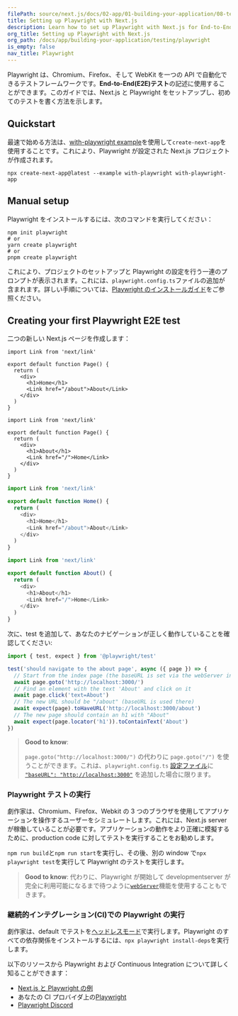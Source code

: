 ```yaml
---
filePath: source/next.js/docs/02-app/01-building-your-application/08-testing/03-playwright.mdx
title: Setting up Playwright with Next.js
description: Learn how to set up Playwright with Next.js for End-to-End (E2E) testing.
org_title: Setting up Playwright with Next.js
org_path: /docs/app/building-your-application/testing/playwright
is_empty: false
nav_title: Playwright
---
```


Playwright は、Chromium、Firefox、そして WebKit を一つの API で自動化できるテストフレームワークです。**End-to-End(E2E)テスト**の記述に使用することができます。このガイドでは、Next.js と Playwright をセットアップし、初めてのテストを書く方法を示します。

## Quickstart

最速で始める方法は、[with-playwright example](https://github.com/vercel/next.js/tree/canary/examples/with-playwright)を使用して`create-next-app`を使用することです。これにより、Playwright が設定された Next.js プロジェクトが作成されます。

```bash:Terminal
npx create-next-app@latest --example with-playwright with-playwright-app
```

## Manual setup

Playwright をインストールするには、次のコマンドを実行してください：

```bash:Terminal
npm init playwright
# or
yarn create playwright
# or
pnpm create playwright
```

これにより、プロジェクトのセットアップと Playwright の設定を行う一連のプロンプトが表示されます。これには、`playwright.config.ts`ファイルの追加が含まれます。詳しい手順については、[Playwright のインストールガイド](https://playwright.dev/docs/intro#installation)をご参照ください。

## Creating your first Playwright E2E test

二つの新しい Next.js ページを作成します：

<AppOnly>

```tsx:app/page.tsx
import Link from 'next/link'

export default function Page() {
  return (
    <div>
      <h1>Home</h1>
      <Link href="/about">About</Link>
    </div>
  )
}
```

```tsx:app/about/page.tsx
import Link from 'next/link'

export default function Page() {
  return (
    <div>
      <h1>About</h1>
      <Link href="/">Home</Link>
    </div>
  )
}
```

</AppOnly>

<PagesOnly>

```tsx:pages/index.ts
import Link from 'next/link'

export default function Home() {
  return (
    <div>
      <h1>Home</h1>
      <Link href="/about">About</Link>
    </div>
  )
}
```

```tsx:pages/about.ts
import Link from 'next/link'

export default function About() {
  return (
    <div>
      <h1>About</h1>
      <Link href="/">Home</Link>
    </div>
  )
}
```

</PagesOnly>

次に、test を追加して、あなたのナビゲーションが正しく動作していることを確認してください:

```ts:tests/example.spec.ts
import { test, expect } from '@playwright/test'

test('should navigate to the about page', async ({ page }) => {
  // Start from the index page (the baseURL is set via the webServer in the playwright.config.ts)
  await page.goto('http://localhost:3000/')
  // Find an element with the text 'About' and click on it
  await page.click('text=About')
  // The new URL should be "/about" (baseURL is used there)
  await expect(page).toHaveURL('http://localhost:3000/about')
  // The new page should contain an h1 with "About"
  await expect(page.locator('h1')).toContainText('About')
})
```

> **Good to know**:
>
> `page.goto("http://localhost:3000/")` の代わりに `page.goto("/")` を使うことができます。これは、`playwright.config.ts` [設定ファイル](https://playwright.dev/docs/test-configuration)に [`"baseURL": "http://localhost:3000"`](https://playwright.dev/docs/api/class-testoptions#test-options-base-url) を追加した場合に限ります。

### Playwright テストの実行

劇作家は、Chromium、Firefox、Webkit の 3 つのブラウザを使用してアプリケーションを操作するユーザーをシミュレートします。これには、Next.js server が稼働していることが必要です。アプリケーションの動作をより正確に模擬するために、production code に対してテストを実行することをお勧めします。

`npm run build`と`npm run start`を実行し、その後、別の window で`npx playwright test`を実行して Playwright のテストを実行します。

> **Good to know**: 代わりに、Playwright が開始して developmentserver が完全に利用可能になるまで待つように[`webServer`](https://playwright.dev/docs/test-webserver/)機能を使用することもできます。

### 継続的インテグレーション(CI)での Playwright の実行

劇作家は、default でテストを[ヘッドレスモード](https://playwright.dev/docs/ci#running-headed)で実行します。Playwright のすべての依存関係をインストールするには、`npx playwright install-deps`を実行します。

以下のリソースから Playwright および Continuous Integration について詳しく知ることができます：

- [Next.js と Playwright の例](https://github.com/vercel/next.js/tree/canary/examples/with-playwright)
- あなたの CI プロバイダ上の[Playwright](https://playwright.dev/docs/ci)
- [Playwright Discord](https://discord.com/invite/playwright-807756831384403968)
